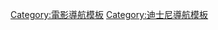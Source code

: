 {{Navbox
| name = 卢卡斯影业
| title = [[卢卡斯影业]]
| listclass = hlist
| state      = {{{state|collapsed}}}

| group1 = 製作
| list1 =

{{Navbox subgroup
| group1 = 電影
| list1 =
* [[美國風情畫]]（1973年）
* [[星際大戰四部曲：曙光乍現|星際大戰]]（1977年）
* [[美國風情畫續集]]（1979年）
* [[星際大戰五部曲：帝國大反擊|帝國大反擊]]（1980年）
* [[法櫃奇兵]]（1981年）
* [[星際大戰六部曲：絕地大反攻|絕地大反攻]]（1983年）
* [[Twice Upon a Time]]（1983年）
* [[魔宮傳奇]]（1984年）
* [[Latino (電影)|Latino]]（1985年）
* [[三島由紀夫傳]]（1985年）
* [[霍华鸭 (电影)]]（1986年）
* [[魔幻迷宮]]（1986年）
* [[創業先鋒]]（1988年）
* [[風雲際會]]（1988年）
* [[聖戰奇兵]]（1989年）
* [[幕後殺手]]（1994年）
* [[星際大戰首部曲：威脅潛伏]]（1999年）
* [[星際大戰二部曲：複製人全面進攻]]（2002年）
* [[星際大戰三部曲：西斯大帝的復仇]]（2005年）
* [[印第安納瓊斯：水晶骷髏王國]]（2008年）
* [[星球大戰：複製人之戰 (電影)|星際大戰：複製人之戰]]（2008年）
* [[紅色尾翼]]（2012年）
* [[STAR WARS：原力覺醒]]（2015年）
* [[星際大戰外傳：俠盜一號]]（2016年）
* [[STAR WARS：最後的絕地武士]]（2017年）
* [[星際大戰外傳：韓索羅]]（2018年）
* [[STAR WARS：天行者的崛起]]（2019年）
* [[印第安納瓊斯5]]（2023年）

| group2 = 電視影集
| list2 =
* [[外星一對寶]]（1985年－1986年）
* [[小奇兵 (動畫)|小奇兵]]（1985年－1986年）
* [[瘋狂公寓]]（1990年－1993年）
* [[少年印第安那瓊斯年譜]]（1992年－1993年）
* [[星際大戰：複製人之戰 (2003年電視影集)|星際大戰：複製人之戰]] (2003年－2005年）
* [[星際大戰：複製人之戰 (2008年電視影集)|星際大戰：複製人之戰]]（2008年－2020年）
* [[星際大戰：反抗軍起義]]（2014年－2018年）
* [[星際大戰：抵抗勢力]]（2018年－2020年）
* [[曼達洛人 (電視劇)|曼達洛人]]（2019年－至今）
* [[星際大戰：瑕疵小隊]]（2021年）
* [[波巴·費特之書]]（2021年）
* [[歐比王·肯諾比 (電視劇)|歐比王·肯諾比]]（2022年）
* [[安道爾 (電視劇)|安道爾]]（2022年）
* [[亞蘇卡 (電視劇)|亞蘇卡]]（TBA）

| group3 = 電視電影
| list3 =
* [[小奇兵 (電視電影)|小奇兵]]（1984年）
* [[魔星傳奇]]（1985年）

| group4 = 主題樂園<br />電影
| list4 =
* [[EO船長]]（1986年）
* [[星際旅行 (遊樂園設施)|星際旅行]]（1987年）
* [[星際旅行：冒險續航]]（2011年）

| group5 = 系列
| list5 = 
* [[星際大戰]]
* [[夺宝奇兵|-{zh-cn:夺宝奇兵; zh-hk:奪寶奇兵; zh-tw:印第安納瓊斯;}-]]
}}

| group2 = 部門
| list2 =
* [[光影魔幻工業]]
* [[Skywalker Sound]]
* [[盧卡斯影業動畫]]
* [[LucasArts]] 
{{Navbox subgroup
|group1 = 舊有部門
|list1 =
* The Droid Works
**[[EditDroid]]
**[[SoundDroid]]
* [[Kerner Optical]]
* [[皮克斯动画工作室|Pixar]]
* [[THX标准|THX]]
}}

| group12 = 人物
| list12 = 
* [[乔治·卢卡斯]]{{small|（創辦人）}}
* [[凱斯琳·甘迺迪 (電影監製)|凱斯琳·甘迺迪]] {{small|（總裁）}}
* {{link-en|東尼·托|Tony To}}{{small|（製作總裁）}}
* {{link-en|霍華·洛夫曼|Howard Roffman}}{{small|（系列管理執行副總裁）}}

| below = '''母公司：'''[[華特迪士尼公司]]
}}<noinclude>
[[Category:電影導航模板]]
[[Category:迪士尼導航模板]]
</noinclude>